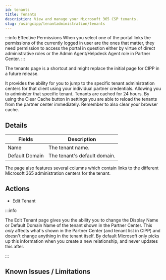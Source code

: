 ```yaml
---
id: tenants
title: Tenants
description: View and manage your Microsoft 365 CSP tenants.
slug: /usingcipp/tenantadministration/tenants
---
```


:::info Effective Permissions
When you select one of the portal links the permissions of the currently logged in user are the ones that matter, they need permission to access the portal in question either by virtue of direct administrative roles or the Admin Agent/Helpdesk Agent role in Partner Center.
:::

The tenants page is a shortcut and might replace the initial page for CIPP in a future release.

It provides the ability for you to jump to the specific tenant administration centers for that client using your individual partner credentials. Allowing you to administer that specific tenant. Tenants are cached for 24 hours. By using the Clear Cache button in settings you are able to reload the tenants from the partner center immediately. Remember to also clear your browser cache.

## Details

| Fields         | Description                  |
| -------------- | ---------------------------- |
| Name           | The tenant name.             |
| Default Domain | The tenant's default domain. |

The page also features several columns which contain links to the different Microsoft 365 administration centers for the tenant.

## Actions

- Edit Tenant

:::info

The Edit Tenant page gives you the ability you to change the Display Name or Default Domain Name of the tenant shown in the Partner Center.
This _only_ affects what's shown in the Partner Center (and tenant list in CIPP) and doesn't change anything in the tenant itself. By default Microsoft only picks up this information when you create a new relationship, and never updates this after.

:::

## Known Issues / Limitations

<NoKnownIssues />
